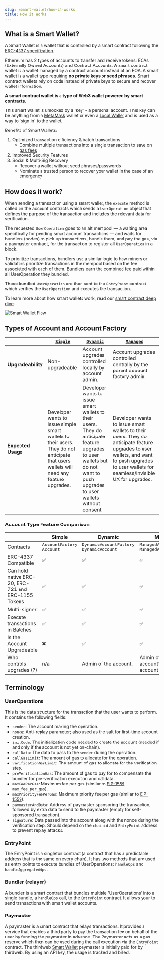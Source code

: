 ```yaml
---
slug: /smart-wallet/how-it-works
title: How it Works
---
```


## What is a Smart Wallet?

A Smart Wallet is a wallet that is controlled by a smart contract following the [ERC-4337 specification](https://eips.ethereum.org/EIPS/eip-4337).

Ethereum has 2 types of accounts to transfer and receive tokens: EOAs (Externally Owned Accounts) and Contract Accounts. A smart contract wallet is a wallet managed by a contract account
instead of an EOA. A smart wallet is a wallet type requiring **no private keys or seed phrases**.
Smart contract wallets rely on code instead of private keys to secure and recover wallet information.

**A smart contract wallet is a type of Web3 wallet powered by smart contracts.**

This smart wallet is unlocked by a 'key' - a personal account. This key can be anything from a [MetaMask](/wallet/metamask) wallet or even a [Local Wallet](/wallet/local-wallet) and is used as a way to 'sign in' to the wallet.

Benefits of Smart Wallets:

1. Optimized transaction efficiency & batch transactions
   - Combine multiple transactions into a single transaction to save on [gas fees](/glossary/gas)
2. Improved Security Features
3. Social & Multi-Sig Recovery
   - Recover a wallet without seed phrases/passwords
   - Nominate a trusted person to recover your wallet in the case of an emergency

## How does it work?

When sending a transaction using a smart wallet, the `execute` method is called on the account contracts
which sends a `UserOperation` object that defines the purpose of the transaction and includes the relevant data for verification.

The requested `UserOperation` goes to an alt mempool — a waiting area specifically for pending smart account transactions — and waits for bundlers (nodes) to pick up transactions,
bundle them, and pay the gas, via a paymaster contract, for the transaction to register all `UserOperation` in a block.

To prioritize transactions, bundlers use a similar logic to how miners or validators prioritize transactions in the mempool based on the fee associated with each of them.
Bundlers earn the combined fee paid within all UserOperation they bundled.

These bundled `UserOperation` are then sent to the `EntryPoint` contract which verifies the `UserOperation` and executes the transaction.

To learn more about how smart wallets work, read our [smart contract deep dive](https://blog.thirdweb.com/smart-contract-deep-dive-building-smart-wallets-for-individuals-and-teams/).

![Smart Wallet Flow](/assets/smart-wallet-architecture.png)

## Types of Account and Account Factory

|                    | [`Simple`](https://thirdweb.com/thirdweb.eth/AccountFactory)                                                                            | [`Dynamic`](https://thirdweb.com/thirdweb.eth/DynamicAccountFactory)                                                                                                         | [`Managed`](https://thirdweb.com/thirdweb.eth/ManagedAccountFactory)                                                                                                                          |
| ------------------ | --------------------------------------------------------------------------------------------------------------------------------------- | ---------------------------------------------------------------------------------------------------------------------------------------------------------------------------- | --------------------------------------------------------------------------------------------------------------------------------------------------------------------------------------------- |
| **Upgradeability** | Non-upgradeable                                                                                                                         | Account upgrades controlled locally by account admin.                                                                                                                        | Account upgrades controlled centrally by the parent account factory admin.                                                                                                                    |
| **Expected Usage** | Developer wants to issue simple smart wallets to their users. They do not anticipate that users wallets will need any feature upgrades. | Developer wants to issue smart wallets to their users. They do anticipate feature upgrades to user wallets but do not want to push upgrades to user wallets without consent. | Developer wants to issue smart wallets to their users. They do anticipate feature upgrades to user wallets, and want to push upgrades to user wallets for seamless/invisible UX for upgrades. |

### Account Type Feature Comparison

|                                                     | Simple                     | Dynamic                                  | Managed                                        |
| --------------------------------------------------- | -------------------------- | ---------------------------------------- | ---------------------------------------------- |
| Contracts                                           | `AccountFactory` `Account` | `DynamicAccountFactory` `DynamicAccount` | `ManagedAccountFactory` `ManagedAccount`       |
| ERC-4337 Compatible                                 | ✅                         | ✅                                       | ✅                                             |
| Can hold native ERC-20, ERC-721 and ERC-1155 Tokens | ✅                         | ✅                                       | ✅                                             |
| Multi-signer                                        | ✅                         | ✅                                       | ✅                                             |
| Execute transactions in Batches                     | ✅                         | ✅                                       | ✅                                             |
| Is the Account Upgradeable                          | ❌                         | ✅                                       | ✅                                             |
| Who controls upgrades (?)                           | n/a                        | Admin of the account.                    | Admin of the account’s parent account factory. |

## Terminology

### UserOperations

This is the data structure for the transaction that the user wants to perform. It contains the following fields:

- `sender`: The account making the operation.
- `nonce`: Anti-replay parameter; also used as the salt for first-time account creation.
- `initCode`: The initialization code needed to create the account (needed if and only if the account is not yet on-chain).
- `callData`: The data to pass to the `sender` during the operation.
- `callGasLimit`: The amount of gas to allocate for the operation.
- `verificationGasLimit`: The amount of gas to allocate for the verification step.
- `preVerificationGas`: The amount of gas to pay for to compensate the bundler for pre-verification execution and calldata.
- `maxFeePerGas`: Maximum fee per gas (similar to [EIP-1559](https://eips.ethereum.org/EIPS/eip-1559) `max_fee_per_gas`).
- `maxPriorityFeePerGas`: Maximum priority fee per gas (similar to [EIP-1559](https://eips.ethereum.org/EIPS/eip-1559)).
- `paymasterAndData`: Address of paymaster sponsoring the transaction, followed by extra data to send to the paymaster (empty for self-sponsored transaction).
- `signature`: Data passed into the account along with the nonce during the verification step. Should depend on the `chainid` and `EntryPoint` address to prevent replay attacks.

### EntryPoint

The EntryPoint is a singleton contract (a contract that has a predictable address that is the same on every chain).
It has two methods that are used as entry points to execute bundles of UserOperations: `handleOps` and `handleAggregatedOps`.

### Bundler (relayer)

A bundler is a smart contract that bundles multiple 'UserOperations' into a single bundle, a `handleOps` call, to the `EntryPoint` contract.
It allows your to send transactions with smart wallet accounts.

### Paymaster

A paymaster is a smart contract that relays transactions. It provides a service that enables a third party to pay
the transaction fee on behalf of the user by funding the paymaster in advance. The Paymaster acts as a gas reserve which then
can be used during the call execution via the `EntryPoint` contract. The thirdweb [Smart Wallet](/smart-wallet) paymaster is initially paid for by thirdweb. By using an API key,
the usage is tracked and billed.
